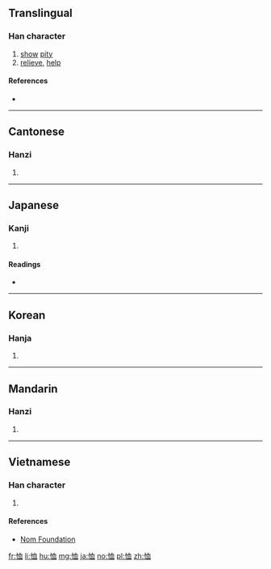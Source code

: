 {{also|賉|䘏}}
==Translingual==

===Han character===
{{Han char|rn=61|rad=心|as=06|sn=9|four=97010|canj=PHBT|ids=⿰忄血}}

# [[show]] [[pity]]
# [[relieve]], [[help]]

====References====
* {{Han ref|kx=0385.040|dkj=10583|dj=0715.220|hdz=42296.100|uh=6064|ud=24676|bh=ABF2|bd=44018}}

----

==Cantonese==

===Hanzi===
{{yue-hanzi|jyut=seot1|y=seut1}}

# {{defn|lang=yue|sort=心06}}

----

==Japanese==

===Kanji===
{{ja-kanji|grade=|rs=心06}}

# {{defn|lang=ja|sort=心06}}

====Readings====
* {{ja-readings|on=[[じゅつ]] (jutsu), [[しゅつ]] (shutsu)|kun=[[うれえる]] (ureeru), [[あわれむ]] (awaremu)}}

----

==Korean==

===Hanja===
{{ko-hanja|hangeul=휼|eumhun=|rv=hyul|mr=hyul|y=hyul}}

# {{defn|lang=ko|sort=心06}}

----

==Mandarin==

===Hanzi===
{{cmn-hanzi|pin=[[xù]] ([[xu4]]), [[dòng]] ([[dong4]])|wg=hsü<sup>4</sup>, tung<sup>4</sup>}}

# {{defn|lang=cmn|sort=心06}}

----

==Vietnamese==

===Han character===
{{vi-hantu|tuất|rs=心06}}

# {{defn|lang=vi|sort=心06}}

====References====
*[http://nomfoundation.org/common/nom_details.php?codepoint=6064 Nom Foundation]

[[fr:恤]]
[[li:恤]]
[[hu:恤]]
[[mg:恤]]
[[ja:恤]]
[[no:恤]]
[[pl:恤]]
[[zh:恤]]